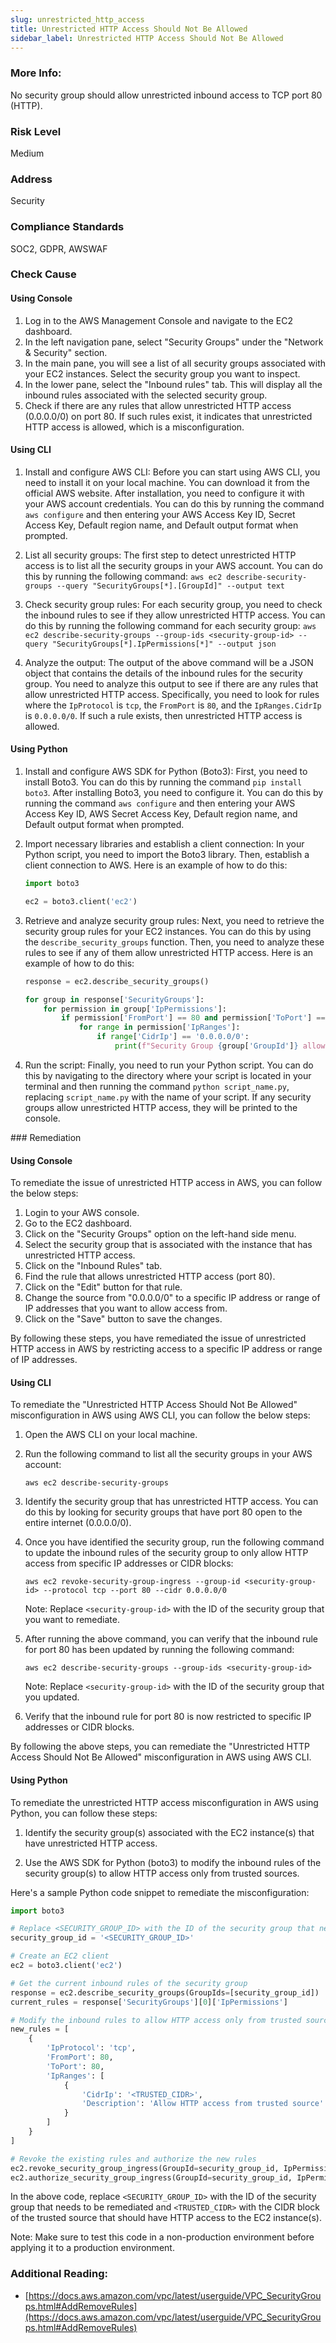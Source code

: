 ```yaml
---
slug: unrestricted_http_access
title: Unrestricted HTTP Access Should Not Be Allowed
sidebar_label: Unrestricted HTTP Access Should Not Be Allowed
---
```


### More Info:

No security group should allow unrestricted inbound access to TCP port 80 (HTTP).

### Risk Level

Medium

### Address

Security

### Compliance Standards

SOC2, GDPR, AWSWAF



<Tabs><Tab title='Cause'>
### Check Cause

#### Using Console

1. Log in to the AWS Management Console and navigate to the EC2 dashboard.
2. In the left navigation pane, select "Security Groups" under the "Network & Security" section.
3. In the main pane, you will see a list of all security groups associated with your EC2 instances. Select the security group you want to inspect.
4. In the lower pane, select the "Inbound rules" tab. This will display all the inbound rules associated with the selected security group.
5. Check if there are any rules that allow unrestricted HTTP access (0.0.0.0/0) on port 80. If such rules exist, it indicates that unrestricted HTTP access is allowed, which is a misconfiguration.

#### Using CLI

1. Install and configure AWS CLI: Before you can start using AWS CLI, you need to install it on your local machine. You can download it from the official AWS website. After installation, you need to configure it with your AWS account credentials. You can do this by running the command `aws configure` and then entering your AWS Access Key ID, Secret Access Key, Default region name, and Default output format when prompted.

2. List all security groups: The first step to detect unrestricted HTTP access is to list all the security groups in your AWS account. You can do this by running the following command: `aws ec2 describe-security-groups --query "SecurityGroups[*].[GroupId]" --output text`

3. Check security group rules: For each security group, you need to check the inbound rules to see if they allow unrestricted HTTP access. You can do this by running the following command for each security group: `aws ec2 describe-security-groups --group-ids <security-group-id> --query "SecurityGroups[*].IpPermissions[*]" --output json`

4. Analyze the output: The output of the above command will be a JSON object that contains the details of the inbound rules for the security group. You need to analyze this output to see if there are any rules that allow unrestricted HTTP access. Specifically, you need to look for rules where the `IpProtocol` is `tcp`, the `FromPort` is `80`, and the `IpRanges.CidrIp` is `0.0.0.0/0`. If such a rule exists, then unrestricted HTTP access is allowed.

#### Using Python

1. Install and configure AWS SDK for Python (Boto3):
   First, you need to install Boto3. You can do this by running the command `pip install boto3`. After installing Boto3, you need to configure it. You can do this by running the command `aws configure` and then entering your AWS Access Key ID, AWS Secret Access Key, Default region name, and Default output format when prompted.

2. Import necessary libraries and establish a client connection:
   In your Python script, you need to import the Boto3 library. Then, establish a client connection to AWS. Here is an example of how to do this:

   ```python
   import boto3

   ec2 = boto3.client('ec2')
   ```

3. Retrieve and analyze security group rules:
   Next, you need to retrieve the security group rules for your EC2 instances. You can do this by using the `describe_security_groups` function. Then, you need to analyze these rules to see if any of them allow unrestricted HTTP access. Here is an example of how to do this:

   ```python
   response = ec2.describe_security_groups()

   for group in response['SecurityGroups']:
       for permission in group['IpPermissions']:
           if permission['FromPort'] == 80 and permission['ToPort'] == 80:
               for range in permission['IpRanges']:
                   if range['CidrIp'] == '0.0.0.0/0':
                       print(f"Security Group {group['GroupId']} allows unrestricted HTTP access.")
   ```

4. Run the script:
   Finally, you need to run your Python script. You can do this by navigating to the directory where your script is located in your terminal and then running the command `python script_name.py`, replacing `script_name.py` with the name of your script. If any security groups allow unrestricted HTTP access, they will be printed to the console.

</Tab>


<Tab title='Remediation'>
### Remediation

#### Using Console

To remediate the issue of unrestricted HTTP access in AWS, you can follow the below steps:

1. Login to your AWS console.
2. Go to the EC2 dashboard.
3. Click on the "Security Groups" option on the left-hand side menu.
4. Select the security group that is associated with the instance that has unrestricted HTTP access.
5. Click on the "Inbound Rules" tab.
6. Find the rule that allows unrestricted HTTP access (port 80).
7. Click on the "Edit" button for that rule.
8. Change the source from "0.0.0.0/0" to a specific IP address or range of IP addresses that you want to allow access from.
9. Click on the "Save" button to save the changes.

By following these steps, you have remediated the issue of unrestricted HTTP access in AWS by restricting access to a specific IP address or range of IP addresses.

#### Using CLI

To remediate the "Unrestricted HTTP Access Should Not Be Allowed" misconfiguration in AWS using AWS CLI, you can follow the below steps:

1. Open the AWS CLI on your local machine.

2. Run the following command to list all the security groups in your AWS account:

   ```
   aws ec2 describe-security-groups
   ```

3. Identify the security group that has unrestricted HTTP access. You can do this by looking for security groups that have port 80 open to the entire internet (0.0.0.0/0).

4. Once you have identified the security group, run the following command to update the inbound rules of the security group to only allow HTTP access from specific IP addresses or CIDR blocks:

   ```
   aws ec2 revoke-security-group-ingress --group-id <security-group-id> --protocol tcp --port 80 --cidr 0.0.0.0/0
   ```

   Note: Replace `<security-group-id>` with the ID of the security group that you want to remediate.

5. After running the above command, you can verify that the inbound rule for port 80 has been updated by running the following command:

   ```
   aws ec2 describe-security-groups --group-ids <security-group-id>
   ```

   Note: Replace `<security-group-id>` with the ID of the security group that you updated.

6. Verify that the inbound rule for port 80 is now restricted to specific IP addresses or CIDR blocks.

By following the above steps, you can remediate the "Unrestricted HTTP Access Should Not Be Allowed" misconfiguration in AWS using AWS CLI.

#### Using Python

To remediate the unrestricted HTTP access misconfiguration in AWS using Python, you can follow these steps:

1. Identify the security group(s) associated with the EC2 instance(s) that have unrestricted HTTP access.

2. Use the AWS SDK for Python (boto3) to modify the inbound rules of the security group(s) to allow HTTP access only from trusted sources.

Here's a sample Python code snippet to remediate the misconfiguration:

```python
import boto3

# Replace <SECURITY_GROUP_ID> with the ID of the security group that needs to be remediated
security_group_id = '<SECURITY_GROUP_ID>'

# Create an EC2 client
ec2 = boto3.client('ec2')

# Get the current inbound rules of the security group
response = ec2.describe_security_groups(GroupIds=[security_group_id])
current_rules = response['SecurityGroups'][0]['IpPermissions']

# Modify the inbound rules to allow HTTP access only from trusted sources
new_rules = [
    {
        'IpProtocol': 'tcp',
        'FromPort': 80,
        'ToPort': 80,
        'IpRanges': [
            {
                'CidrIp': '<TRUSTED_CIDR>',
                'Description': 'Allow HTTP access from trusted source'
            }
        ]
    }
]

# Revoke the existing rules and authorize the new rules
ec2.revoke_security_group_ingress(GroupId=security_group_id, IpPermissions=current_rules)
ec2.authorize_security_group_ingress(GroupId=security_group_id, IpPermissions=new_rules)
```

In the above code, replace `<SECURITY_GROUP_ID>` with the ID of the security group that needs to be remediated and `<TRUSTED_CIDR>` with the CIDR block of the trusted source that should have HTTP access to the EC2 instance(s). 

Note: Make sure to test this code in a non-production environment before applying it to a production environment.

### Additional Reading:

- [https://docs.aws.amazon.com/vpc/latest/userguide/VPC_SecurityGroups.html#AddRemoveRules](https://docs.aws.amazon.com/vpc/latest/userguide/VPC_SecurityGroups.html#AddRemoveRules) 


</Tab>
</Tabs>
